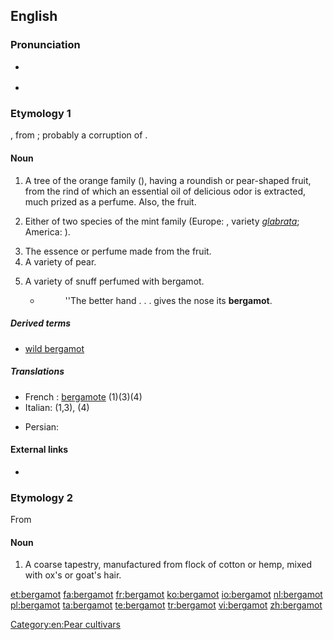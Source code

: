 ==English==

===Pronunciation===
* {{a|US}} {{IPA|/ˈbɝɡəˌmɑt/}}
* {{a|RP}} {{IPA|/ˈbɜːɡəˌmɒt/}}

===Etymology 1===
{{etyl|fr|en}} {{term|bergamote|lang=fr}}, from {{etyl|it|en}} {{term|bergamotta|lang=it}}; probably a corruption of {{etyl|tr|en}} {{term|bey armudu||a lord's pear|lang=tr}}.

====Noun====
{{en-noun|~}}

# {{context|botany|lang=en}} A tree of the orange family ({{taxlink|Citrus bergamia|species}}), having a roundish or pear-shaped fruit, from the rind of which an essential oil of delicious odor is extracted, much prized as a perfume. Also, the fruit. 
# {{context|botany|lang=en}} Either of two species of the mint family (Europe: {{taxlink|Mentha aquatica|species}}, variety ''[[glabratus#Latin|glabrata]]''; America: {{taxlink|Monarda didyma|species}}).
# The essence or perfume made from the fruit.
# A variety of pear.
#: {{rfquotek|Johnson}}
# A variety of snuff perfumed with bergamot.
#* {{rfdate}} {{w|William Cowper}}
#*: ''The better hand . . . gives the nose its '''bergamot'''.

=====Derived terms=====
* [[wild bergamot]]

=====Translations=====
{{checktrans-top}}
* French : [[bergamote]] (1)(3)(4)
* Italian: {{t-|it|bergamotto|m}} (1,3), {{t-|it|bergamotta|f}} (4)
{{trans-mid}}
* Persian: {{t+|fa|ترنج|tr=toranj}}
{{trans-bottom}}

====External links====
* {{projectlink|Americana|Bergamot}}

===Etymology 2===
From {{term|Bergamo|lang=it}}

====Noun====
{{en-noun|-|s}}

# A coarse tapestry, manufactured from flock of cotton or hemp, mixed with ox's or goat's hair.

[[Category:en:Pear cultivars]]

[[et:bergamot]]
[[fa:bergamot]]
[[fr:bergamot]]
[[ko:bergamot]]
[[io:bergamot]]
[[nl:bergamot]]
[[pl:bergamot]]
[[ta:bergamot]]
[[te:bergamot]]
[[tr:bergamot]]
[[vi:bergamot]]
[[zh:bergamot]]